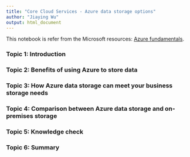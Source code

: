 ```yaml
---
title: "Core Cloud Services - Azure data storage options"
author: "Jiaying Wu"
output: html_document
---
```


This notebook is refer from the Microsoft resources: [Azure fundamentals](https://docs.microsoft.com/en-gb/learn/paths/azure-fundamentals/).

### Topic 1: Introduction






### Topic 2: Benefits of using Azure to store data







### Topic 3: How Azure data storage can meet your business storage needs








### Topic 4: Comparison between Azure data storage and on-premises storage






### Topic 5: Knowledge check









### Topic 6: Summary














